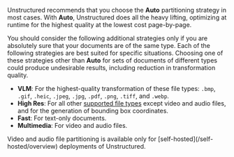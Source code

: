 Unstructured recommends that you choose the **Auto** partitioning strategy in most cases. With **Auto**, Unstructured does all 
the heavy lifting, optimizing at runtime for the highest quality at the lowest cost page-by-page.

You should consider the following additional strategies only if you are absolutely sure that your documents are of the same 
type. Each of the following strategies are best suited for specific situations. Choosing one of these 
strategies other than **Auto** for sets of documents of different types could produce undesirable results, 
including reduction in transformation quality.

- **VLM**: For the highest-quality transformation of these file types: `.bmp`, `.gif`, `.heic`, `.jpeg`, `.jpg`, `.pdf`, `.png`, `.tiff`, and `.webp`.
- **High Res**: For all other [supported file types](/ui/supported-file-types) except video and audio files, and for the generation of bounding box coordinates.
- **Fast**: For text-only documents.
- **Multimedia**: For video and audio files.

<Note>
    Video and audio file partitioning is available only for [self-hosted](/self-hosted/overview) deployments of Unstructured.
</Note>